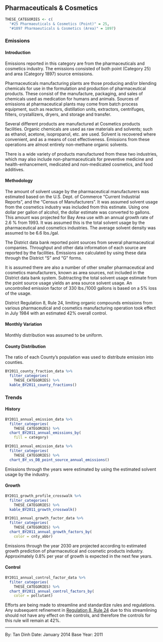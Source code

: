 ## Pharmaceuticals & Cosmetics

```r
THESE_CATEGORIES <- c(
  "#25 Pharmaeuticals & Cosmetics (Point)" = 25,
  "#1897 Pharmaeuticals & Cosmetics (Area)" = 1897)
```

### Emissions

#### Introduction {-}

Emissions reported in this category are from the pharmaceuticals and cosmetics industry. The emissions consisted of both point (Category 25) and area (Category 1897) source emissions.

Pharmaceuticals manufacturing plants are those producing and/or blending chemicals for use in the formulation and production of pharmaceutical products. These consist of the manufacture, packaging, and sales of chemicals used as medication for humans and animals. Sources of emissions at pharmaceutical plants may come from batch process equipment, such as reactors, distillation units, extractors, centrifuges, filters, crystallizers, dryers, and storage and transfer.

Several different products are manufactured at Cosmetics products facilities. Organic chemicals are used as raw materials and solvents; such as ethanol, acetone, isopropanol, etc. are used. Solvent is recovered where convenient, and as a means of cost effectiveness. Emissions from these operations are almost entirely non-methane organic solvents.

There is a wide variety of products manufactured from these two industries, which may also include non-pharmaceuticals for preventive medicine and health-enhancement, medicated and non-medicated cosmetics, and food additives.

#### Methodology {-}

The amount of solvent usage by the pharmaceutical manufacturers was estimated based on the U.S. Dept. of Commerce "Current Industrial Reports", and the "Census of Manufacturers". It was assumed solvent usage from the cosmetics industry was included from this estimate. Using one dollar per gallon of alcohol, the dollar estimate was converted to gallons. This amount was projected for Bay Area use with an annual growth rate of 2.6 % from 1993. It was assumed this is the total solvent usage by the pharmaceutical and cosmetics industries. The average solvent density was assumed to be 6.6 lbs./gal.

The District data bank reported point sources from several pharmaceutical companies. Throughput and other data information of each source are reported by the facilities. Emissions are calculated by using these data through the District "S" and "G" forms.

It is assumed there are also a number of other smaller pharmaceutical and cosmetics manufacturers, known as area sources, not included in the District data bank system. Subtracting the total solvent usage estimate from the point source usage yields an area source solvent usage. An uncontrolled emission factor of 330 lbs./1000 gallons is based on a 5% loss of the usage.

District Regulation 8, Rule 24, limiting organic compounds emissions from various pharmaceutical and cosmetics manufacturing operation took effect in July 1984 with an estimated 42% overall control.

#### Monthly Variation {-}

Monthly distribution was assumed to be uniform.

#### County Distribution {-}

The ratio of each County's population was used to distribute emission into counties.

```r
BY2011_county_fraction_data %>%
  filter_categories(
    THESE_CATEGORIES) %>%
  kable_BY2011_county_fractions()
```

### Trends

#### History {-}

```r
BY2011_annual_emission_data %>%
  filter_categories(
    THESE_CATEGORIES) %>%
  chart_BY2011_annual_emissions_by(
    fill = category)
```

```r
BY2011_annual_emission_data %>%
  filter_categories(
    THESE_CATEGORIES) %>%
  chart_BY_vs_DB_point_source_annual_emissions()
```

Emissions through the years were estimated by using the estimated solvent usage by the industry.

#### Growth {-}

```r
BY2011_growth_profile_crosswalk %>%
  filter_categories(
    THESE_CATEGORIES) %>%
  kable_BY2011_growth_crosswalk()
```

```r
BY2011_annual_growth_factor_data %>%
  filter_categories(
    THESE_CATEGORIES) %>%
  chart_BY2011_annual_growth_factors_by(
    color = cnty_abbr)
```

Emissions through the year 2030 are projected according to estimated growth prediction of pharmaceutical and cosmetic products industry. Approximately 0.8% per year of growth is expected in the next few years.

#### Control {-}

```r
BY2011_annual_control_factor_data %>%
  filter_categories(
    THESE_CATEGORIES) %>%
  chart_BY2011_annual_control_factors_by(
    color = pollutant)
```

Efforts are being made to streamline and standardize rules and regulations. Any subsequent refinement in [Regulation 8, Rule 24](https://www.baaqmd.gov/~/media/dotgov/files/rules/reg-8-rule-24-pharmaceutical-and-cosmetic-manufacturing-operations/documents/rg0824.pdf?la=en) due to this streamlining should not have any effect on the controls, and therefore the controls for this rule will remain at 42%.

***

By: Tan Dinh
Date: January 2014
Base Year: 2011

